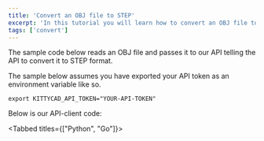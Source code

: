 ```yaml
---
title: 'Convert an OBJ file to STEP'
excerpt: 'In this tutorial you will learn how to convert an OBJ file to STEP with our Python or Go API clients.'
tags: ['convert']
---
```


The sample code below reads an OBJ file and passes it to our API telling the API
to convert it to STEP format.

The sample below assumes you have exported your API token as an environment
variable like so.

```
export KITTYCAD_API_TOKEN="YOUR-API-TOKEN"
```

<TokenReplacementNote />

Below is our API-client code:

<Tabbed titles={["Python", "Go"]}>
```py data-file="public/litterbox_assets/tutorials/conversion_obj_step/conversion_obj_step.py"
```
```go data-file="public/litterbox_assets/tutorials/conversion_obj_step/conversion_obj_step.go"
```
</Tabbed>

